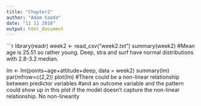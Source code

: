 ```yaml
---
title: "Chapter2"
author: "Adam Saada"
date: "11 11 2018"
output: html_document
---
```


```r
library(readr)
week2 <- read_csv("week2.txt")
summary(week2)
#Mean age is 25.51 so rather young. Deep, stra and surf have normal distributions with 2.8-3.2 median.

lm <- lm(points~age+attitude+deep, data = week2)
summary(lm)
par(mfrow=c(2,2))
plot(lm)
#There could be a non-linear relationship between predictor variables
#and an outcome variable and the pattern could show up in this plot if the model doesn’t capture the non-linear relationship. No non-linearity
